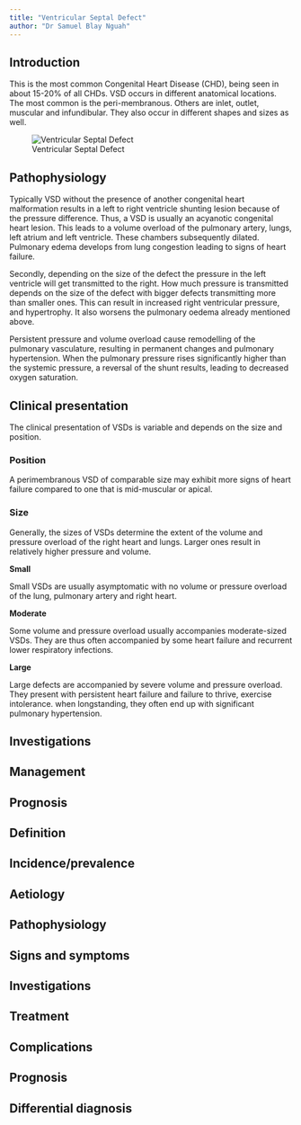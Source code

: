 ```yaml
---
title: "Ventricular Septal Defect"
author: "Dr Samuel Blay Nguah"
---
```


## Introduction

This is the most common Congenital Heart Disease (CHD), being seen in about 15-20% of all CHDs. VSD
occurs in different anatomical locations. The most common is the peri-membranous. Others are inlet,
outlet, muscular and infundibular. They also occur in different shapes and sizes as well.

![Ventricular Septal Defect](images/cvs-vsd.jpg){#fig-cvs-vsd fig-align="center"}

## Pathophysiology

Typically VSD without the presence of another congenital heart malformation results in a left to
right ventricle shunting lesion because of the pressure difference. Thus, a VSD is usually an
acyanotic congenital heart lesion. This leads to a volume overload of the pulmonary artery, lungs,
left atrium and left ventricle. These chambers subsequently dilated. Pulmonary edema develops from
lung congestion leading to signs of heart failure.

Secondly, depending on the size of the defect the pressure in the left ventricle will get
transmitted to the right. How much pressure is transmitted depends on the size of the defect with
bigger defects transmitting more than smaller ones. This can result in increased right ventricular
pressure, and hypertrophy. It also worsens the pulmonary oedema already mentioned above.

Persistent pressure and volume overload cause remodelling of the pulmonary vasculature, resulting in
permanent changes and pulmonary hypertension. When the pulmonary pressure rises significantly higher
than the systemic pressure, a reversal of the shunt results, leading to decreased oxygen saturation.

## Clinical presentation

The clinical presentation of VSDs is variable and depends on the size and position.

### Position

A perimembranous VSD of comparable size may exhibit more signs of heart failure compared to one that
is mid-muscular or apical.

### Size

Generally, the sizes of VSDs determine the extent of the volume and pressure overload of the right
heart and lungs. Larger ones result in relatively higher pressure and volume.

**Small**

Small VSDs are usually asymptomatic with no volume or pressure overload of the lung, pulmonary
artery and right heart.

**Moderate**

Some volume and pressure overload usually accompanies moderate-sized VSDs. They are thus often
accompanied by some heart failure and recurrent lower respiratory infections.

**Large**

Large defects are accompanied by severe volume and pressure overload. They present with persistent
heart failure and failure to thrive, exercise intolerance. when longstanding, they often end up with
significant pulmonary hypertension.

## Investigations

## Management

## Prognosis

## Definition

## Incidence/prevalence

## Aetiology

## Pathophysiology

## Signs and symptoms

## Investigations

## Treatment

## Complications

## Prognosis

## Differential diagnosis
